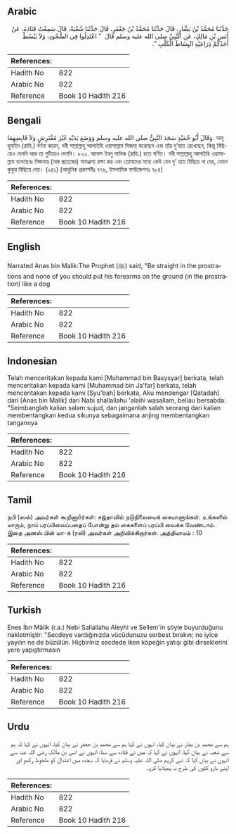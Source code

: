 ## Arabic


<div dir="rtl" lang="ar" style={{fontSize:'larger',backgroundColor:'#f8f9fa',padding:20}}>
حَدَّثَنَا مُحَمَّدُ بْنُ بَشَّارٍ، قَالَ حَدَّثَنَا مُحَمَّدُ بْنُ جَعْفَرٍ، قَالَ حَدَّثَنَا شُعْبَةُ، قَالَ سَمِعْتُ قَتَادَةَ، عَنْ أَنَسِ بْنِ مَالِكٍ، عَنِ النَّبِيِّ صلى الله عليه وسلم قَالَ ‏ "‏ اعْتَدِلُوا فِي السُّجُودِ، وَلاَ يَبْسُطْ أَحَدُكُمْ ذِرَاعَيْهِ انْبِسَاطَ الْكَلْبِ ‏"‏‏.‏
</div>
<div style={{backgroundColor:'#f8f9fa',padding:20, marginBottom: 10}}><table> <thead> <tr> <th>References:</th> <th></th> </tr> </thead> <tbody><tr><td>Hadith No</td><td>822</td></tr><tr><td>Arabic No</td><td>822</td></tr><tr><td>Reference</td><td>Book 10 Hadith 216</td></tr></tbody></table></div>

## Bengali


<div dir="ltr" lang="bn" style={{fontSize:'larger',backgroundColor:'#f8f9fa',padding:20}}>
وَقَالَ أَبُو حُمَيْدٍ سَجَدَ النَّبِيُّ صلى الله عليه وسلم وَوَضَعَ يَدَيْهِ غَيْرَ مُفْتَرِشٍ وَلاَ قَابِضِهِمَا. আবূ হুমাইদ (রাযি.) বর্ণনা করেন, নবী সাল্লাল্লাহু আলাইহি ওয়াসাল্লাম সিজদা্ করেছেন এবং তাঁর দু’হাত রেখেছেন, কিন্তু বিছিয়েও দেননি আর তা গুটিয়েও দেননি। ৮২২. আনাস ইবনু মালিক (রাযি.) হতে বর্ণিত। নবী সাল্লাল্লাহু আলাইহি ওয়াসাল্লাম বলেছেনঃ সিজদায় (অঙ্গ প্রত্যঙ্গের) সামঞ্জস্য রক্ষা কর এবং তোমাদের মধ্যে কেউ যেন দু’ হাত বিছিয়ে না দেয়, যেমন কুকুর বিছিয়ে দেয়। (২৪১) (আধুনিক প্রকাশনীঃ ৭৭৬, ইসলামিক ফাউন্ডেশনঃ ৭৮৪)
</div>
<div style={{backgroundColor:'#f8f9fa',padding:20, marginBottom: 10}}><table> <thead> <tr> <th>References:</th> <th></th> </tr> </thead> <tbody><tr><td>Hadith No</td><td>822</td></tr><tr><td>Arabic No</td><td>822</td></tr><tr><td>Reference</td><td>Book 10 Hadith 216</td></tr></tbody></table></div>

## English


<div dir="ltr" lang="en" style={{fontSize:'larger',backgroundColor:'#f8f9fa',padding:20}}>
Narrated Anas bin Malik:The Prophet (ﷺ) said, "Be straight in the prostrations and none of you should put his forearms on the ground (in the prostration) like a dog
</div>
<div style={{backgroundColor:'#f8f9fa',padding:20, marginBottom: 10}}><table> <thead> <tr> <th>References:</th> <th></th> </tr> </thead> <tbody><tr><td>Hadith No</td><td>822</td></tr><tr><td>Arabic No</td><td>822</td></tr><tr><td>Reference</td><td>Book 10 Hadith 216</td></tr></tbody></table></div>

## Indonesian


<div dir="ltr" lang="id" style={{fontSize:'larger',backgroundColor:'#f8f9fa',padding:20}}>
Telah menceritakan kepada kami [Muhammad bin Basysyar] berkata, telah menceritakan kepada kami [Muhammad bin Ja'far] berkata, telah menceritakan kepada kami [Syu'bah] berkata, Aku mendengar [Qatadah] dari [Anas bin Malik] dari Nabi shallallahu 'alaihi wasallam, beliau bersabda: "Seimbanglah kalian salam sujud, dan janganlah salah seorang dari kalian membentangkan kedua sikunya sebagaimana anjing membentangkan tangannya
</div>
<div style={{backgroundColor:'#f8f9fa',padding:20, marginBottom: 10}}><table> <thead> <tr> <th>References:</th> <th></th> </tr> </thead> <tbody><tr><td>Hadith No</td><td>822</td></tr><tr><td>Arabic No</td><td>822</td></tr><tr><td>Reference</td><td>Book 10 Hadith 216</td></tr></tbody></table></div>

## Tamil


<div dir="ltr" lang="ta" style={{fontSize:'larger',backgroundColor:'#f8f9fa',padding:20}}>
நபி (ஸல்) அவர்கள் கூறினாôர்கள்: சஜ்தாவில் நடுநிலையைக் கையாளுங்கள். உங்களில் யாரும், நாய் பரப்பிவைப்பதைப் போன்று தம் கைகளைப் பரப்பி வைக்க வேண்டாம். இதை அனஸ் பின் மா-க் (ரலி) அவர்கள் அறிவிக்கிறார்கள். அத்தியாயம் : 10
</div>
<div style={{backgroundColor:'#f8f9fa',padding:20, marginBottom: 10}}><table> <thead> <tr> <th>References:</th> <th></th> </tr> </thead> <tbody><tr><td>Hadith No</td><td>822</td></tr><tr><td>Arabic No</td><td>822</td></tr><tr><td>Reference</td><td>Book 10 Hadith 216</td></tr></tbody></table></div>

## Turkish


<div dir="ltr" lang="tr" style={{fontSize:'larger',backgroundColor:'#f8f9fa',padding:20}}>
Enes İbn Mâlik (r.a.) Nebi Sallallahu Aleyhi ve Sellem'in şöyle buyurduğunu nakletmiştir: "Secdeye vardığınızda vücûdunuzu serbest bırakın; ne iyice yayılın ne de büzülün. Hiçbiriniz secdede iken köpeğin yatışı gibi dirseklerini yere yapıştırmasın
</div>
<div style={{backgroundColor:'#f8f9fa',padding:20, marginBottom: 10}}><table> <thead> <tr> <th>References:</th> <th></th> </tr> </thead> <tbody><tr><td>Hadith No</td><td>822</td></tr><tr><td>Arabic No</td><td>822</td></tr><tr><td>Reference</td><td>Book 10 Hadith 216</td></tr></tbody></table></div>

## Urdu


<div dir="rtl" lang="ur" style={{fontSize:'larger',backgroundColor:'#f8f9fa',padding:20}}>
ہم سے محمد بن بشار نے بیان کیا، انہوں نے کہا ہم سے محمد بن جعفر نے بیان کیا، انہوں نے کہا کہ ہم سے شعبہ نے بیان کیا، انہوں نے کہا کہ میں نے قتادہ سے سنا، انہوں نے انس بن مالک رضی اللہ عنہ سے انہوں نے بیان کیا کہ نبی کریم صلی اللہ علیہ وسلم نے فرمایا کہ سجدہ میں اعتدال کو ملحوظ رکھو اور اپنے بازو کتوں کی طرح نہ پھیلایا کرو۔
</div>
<div style={{backgroundColor:'#f8f9fa',padding:20, marginBottom: 10}}><table> <thead> <tr> <th>References:</th> <th></th> </tr> </thead> <tbody><tr><td>Hadith No</td><td>822</td></tr><tr><td>Arabic No</td><td>822</td></tr><tr><td>Reference</td><td>Book 10 Hadith 216</td></tr></tbody></table></div>